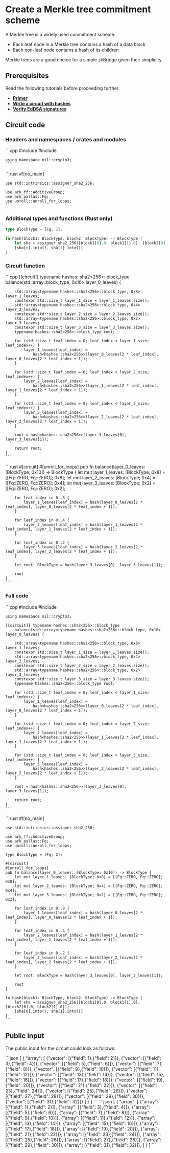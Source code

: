 
# Create a Merkle tree commitment scheme

A Merkle tree is a widely used commitment scheme:

* Each leaf node in a Merkle tree contains a hash of a data block
* Each non-leaf node contains a hash of its children

Merkle trees are a good choice for a simple zkBridge given their simplicity.

## Prerequisites

Read the following tutorials before proceeding further.

* [**Primer**](../primer)
* [**Write a circuit with hashes**](./hashes)
* [**Verify EdDSA signatures**](./eddsa)

## Circuit code

### Headers and namespaces / crates and modules

<Tabs groupId='language'>
  <TabItem value='cpp' label='C++'>
    ```cpp
    #include <nil/crypto3/hash/algorithm/hash.hpp>
    #include <nil/crypto3/hash/sha2.hpp>

    using namespace nil::crypto3;
    ```
  </TabItem>
  <TabItem value='rust' label='Rust'>
    ```rust
    #![no_main]

    use std::intrinsics::assigner_sha2_256;

    use ark_ff::AdditiveGroup;
    use ark_pallas::Fq;
    use unroll::unroll_for_loops;
    ```
  </TabItem>
</Tabs>

### Additional types and functions (Rust only)

```rust
type BlockType = [Fq; 2];

fn hash(block1: BlockType, block2: BlockType) -> BlockType {
    let sha = assigner_sha2_256([block1[0].0, block1[1].0], [block2[0].0, block2[1].0]);
    [sha[0].into(), sha[1].into()]
}
```

### Circuit function

<Tabs groupId='language'>
  <TabItem value='cpp' label='C++'>
    ```cpp
    [[circuit]] typename hashes::sha2<256>::block_type
        balance(std::array<typename hashes::sha2<256>::block_type, 0x10> layer_0_leaves) {

        std::array<typename hashes::sha2<256>::block_type, 0x8> layer_1_leaves;
        constexpr std::size_t layer_1_size = layer_1_leaves.size();
        std::array<typename hashes::sha2<256>::block_type, 0x4> layer_2_leaves;
        constexpr std::size_t layer_2_size = layer_2_leaves.size();
        std::array<typename hashes::sha2<256>::block_type, 0x2> layer_3_leaves;
        constexpr std::size_t layer_3_size = layer_3_leaves.size();
        typename hashes::sha2<256>::block_type root;

        for (std::size_t leaf_index = 0; leaf_index < layer_1_size; leaf_index++) {
            layer_1_leaves[leaf_index] =
                hash<hashes::sha2<256>>(layer_0_leaves[2 * leaf_index], layer_0_leaves[2 * leaf_index + 1]);
        }

        for (std::size_t leaf_index = 0; leaf_index < layer_2_size; leaf_index++) {
            layer_2_leaves[leaf_index] =
                hash<hashes::sha2<256>>(layer_1_leaves[2 * leaf_index], layer_1_leaves[2 * leaf_index + 1]);
        }

        for (std::size_t leaf_index = 0; leaf_index < layer_3_size; leaf_index++) {
            layer_3_leaves[leaf_index] =
                hash<hashes::sha2<256>>(layer_2_leaves[2 * leaf_index], layer_2_leaves[2 * leaf_index + 1]);
        }

        root = hash<hashes::sha2<256>>(layer_3_leaves[0], layer_3_leaves[1]);

        return root;
    }
    ```
  </TabItem>
  <TabItem value='rust' label='Rust'>
    ```rust
    #[circuit]
    #[unroll_for_loops]
    pub fn balance(layer_0_leaves: [BlockType; 0x10]) -> BlockType {
        let mut layer_1_leaves: [BlockType; 0x8] = [[Fq::ZERO, Fq::ZERO]; 0x8];
        let mut layer_2_leaves: [BlockType; 0x4] = [[Fq::ZERO, Fq::ZERO]; 0x4];
        let mut layer_3_leaves: [BlockType; 0x2] = [[Fq::ZERO, Fq::ZERO]; 0x2];

        for leaf_index in 0..8 {
            layer_1_leaves[leaf_index] = hash(layer_0_leaves[2 * leaf_index], layer_0_leaves[2 * leaf_index + 1]);
        }

        for leaf_index in 0..4 {
            layer_2_leaves[leaf_index] = hash(layer_1_leaves[2 * leaf_index], layer_1_leaves[2 * leaf_index + 1]);
        }

        for leaf_index in 0..2 {
            layer_3_leaves[leaf_index] = hash(layer_2_leaves[2 * leaf_index], layer_2_leaves[2 * leaf_index + 1]);
        }

        let root: BlockType = hash(layer_3_leaves[0], layer_3_leaves[1]);

        root
    }
    ```
  </TabItem>
</Tabs>

### Full code

<Tabs groupId='language'>
  <TabItem value='cpp' label='C++'>
    ```cpp
    #include <nil/crypto3/hash/algorithm/hash.hpp>
    #include <nil/crypto3/hash/sha2.hpp>

    using namespace nil::crypto3;

    [[circuit]] typename hashes::sha2<256>::block_type
        balance(std::array<typename hashes::sha2<256>::block_type, 0x10> layer_0_leaves) {

        std::array<typename hashes::sha2<256>::block_type, 0x8> layer_1_leaves;
        constexpr std::size_t layer_1_size = layer_1_leaves.size();
        std::array<typename hashes::sha2<256>::block_type, 0x4> layer_2_leaves;
        constexpr std::size_t layer_2_size = layer_2_leaves.size();
        std::array<typename hashes::sha2<256>::block_type, 0x2> layer_3_leaves;
        constexpr std::size_t layer_3_size = layer_3_leaves.size();
        typename hashes::sha2<256>::block_type root;

        for (std::size_t leaf_index = 0; leaf_index < layer_1_size; leaf_index++) {
            layer_1_leaves[leaf_index] =
                hash<hashes::sha2<256>>(layer_0_leaves[2 * leaf_index], layer_0_leaves[2 * leaf_index + 1]);
        }

        for (std::size_t leaf_index = 0; leaf_index < layer_2_size; leaf_index++) {
            layer_2_leaves[leaf_index] =
                hash<hashes::sha2<256>>(layer_1_leaves[2 * leaf_index], layer_1_leaves[2 * leaf_index + 1]);
        }

        for (std::size_t leaf_index = 0; leaf_index < layer_3_size; leaf_index++) {
            layer_3_leaves[leaf_index] =
                hash<hashes::sha2<256>>(layer_2_leaves[2 * leaf_index], layer_2_leaves[2 * leaf_index + 1]);
        }

        root = hash<hashes::sha2<256>>(layer_3_leaves[0], layer_3_leaves[1]);

        return root;
    }
    ```
  </TabItem>
  <TabItem value='rust' label='Rust'>
    ```rust
    #![no_main]

    use std::intrinsics::assigner_sha2_256;

    use ark_ff::AdditiveGroup;
    use ark_pallas::Fq;
    use unroll::unroll_for_loops;

    type BlockType = [Fq; 2];

    #[circuit]
    #[unroll_for_loops]
    pub fn balance(layer_0_leaves: [BlockType; 0x10]) -> BlockType {
        let mut layer_1_leaves: [BlockType; 0x8] = [[Fq::ZERO, Fq::ZERO]; 0x8];
        let mut layer_2_leaves: [BlockType; 0x4] = [[Fq::ZERO, Fq::ZERO]; 0x4];
        let mut layer_3_leaves: [BlockType; 0x2] = [[Fq::ZERO, Fq::ZERO]; 0x2];

        for leaf_index in 0..8 {
            layer_1_leaves[leaf_index] = hash(layer_0_leaves[2 * leaf_index], layer_0_leaves[2 * leaf_index + 1]);
        }

        for leaf_index in 0..4 {
            layer_2_leaves[leaf_index] = hash(layer_1_leaves[2 * leaf_index], layer_1_leaves[2 * leaf_index + 1]);
        }

        for leaf_index in 0..2 {
            layer_3_leaves[leaf_index] = hash(layer_2_leaves[2 * leaf_index], layer_2_leaves[2 * leaf_index + 1]);
        }

        let root: BlockType = hash(layer_3_leaves[0], layer_3_leaves[1]);

        root
    }

    fn hash(block1: BlockType, block2: BlockType) -> BlockType {
        let sha = assigner_sha2_256([block1[0].0, block1[1].0], [block2[0].0, block2[1].0]);
        [sha[0].into(), sha[1].into()]
    }
    ```
  </TabItem>
</Tabs>

## Public input

The public input for the circuit could look as follows:

<Tabs groupId='language'>
  <TabItem value='cpp' label='C++'>
    ```json
    [ 
        { 
            "array": [ 
                {"vector": [{"field": 1},{"field": 2}]}, 
                {"vector": [{"field": 3},{"field": 4}]}, 
                {"vector": [{"field": 5},{"field": 6}]}, 
                {"vector": [{"field": 7},{"field": 8}]}, 
                {"vector": [{"field": 9},{"field": 10}]}, 
                {"vector": [{"field": 11},{"field": 12}]}, 
                {"vector": [{"field": 13},{"field": 14}]}, 
                {"vector": [{"field": 15},{"field": 16}]}, 
                {"vector": [{"field": 17},{"field": 18}]}, 
                {"vector": [{"field": 19},{"field": 20}]},
                {"vector": [{"field": 21},{"field": 22}]}, 
                {"vector": [{"field": 23},{"field": 24}]}, 
                {"vector": [{"field": 25},{"field": 26}]}, 
                {"vector": [{"field": 27},{"field": 28}]}, 
                {"vector": [{"field": 29},{"field": 30}]}, 
                {"vector": [{"field": 31},{"field": 32}]}
            ] 
        } 
    ]
    ```
  </TabItem>
  <TabItem value='rust' label='Rust'>
    ```json
    [ 
        { 
            "array": [ 
                {"array": [{"field": 1},{"field": 2}]}, 
                {"array": [{"field": 3},{"field": 4}]}, 
                {"array": [{"field": 5},{"field": 6}]}, 
                {"array": [{"field": 7},{"field": 8}]}, 
                {"array": [{"field": 9},{"field": 10}]}, 
                {"array": [{"field": 11},{"field": 12}]}, 
                {"array": [{"field": 13},{"field": 14}]}, 
                {"array": [{"field": 15},{"field": 16}]}, 
                {"array": [{"field": 17},{"field": 18}]}, 
                {"array": [{"field": 19},{"field": 20}]},
                {"array": [{"field": 21},{"field": 22}]},
                {"array": [{"field": 23},{"field": 24}]},
                {"array": [{"field": 25},{"field": 26}]},
                {"array": [{"field": 27},{"field": 28}]},
                {"array": [{"field": 29},{"field": 30}]},
                {"array": [{"field": 31},{"field": 32}]},
            ] 
        } 
    ]
    ```
  </TabItem>
</Tabs>

